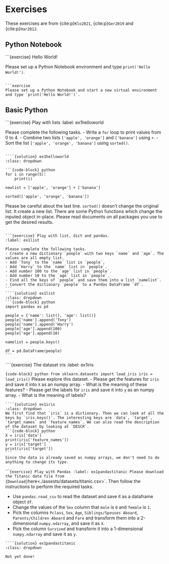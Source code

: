 # Exercises 
These exercises are from {cite:p}`Klo2021`, {cite:p}`Ger2019` and {cite:p}`Har2012`. 

## Python Notebook

```{exercise} Hello World!

Please set up a Python Notebook environment and type `print('Hello World!')`.
```

```exercise

Please set up a Python Notebook and start a new virtual environment and type `print('Hello World!')`.
```

<!-- 
## Python Notebook

### dd
{cite:p}`Klo2021` -->

## Basic Python 

```{exercise} Play with lists
:label: ex1helloworld

Please complete the following tasks.
- Write a `for` loop to print values from 0 to 4.
- Combine two lists `['apple', 'orange']` and `['banana']` using `+`.
- Sort the list `['apple', 'orange', 'banana']` using `sorted()`.
```

````{solution} ex1helloworld
:class: dropdown

```{code-block} python
for i in range(5):
    print(i)

newlist = ['apple', 'orange'] + ['banana']

sorted(['apple', 'orange', 'banana'])
```

Please be careful about the last line. `sorted()` doesn't change the original list. It create a new list. There are some Python functions which change the inputed object in-place. Please read documents on all packages you use to get the desired results.
````

```{exercise} Play with list, dict and pandas.
:label: ex1list

Please complete the following tasks.
- Create a new dictionary `people` with two keys `name` and `age`. The values are all empty list.
- Add `Tony` to the `name` list in `people`. 
- Add `Harry` to the `name` list in `people`.
- Add number 100 to the `age` list in `people`.
- Add number 10 to the `age` list in `people`.
- Find all the keys of `people` and save them into a list `namelist`.
- Convert the dictionary `people` to a Pandas DataFrame `df`.
```
````{solution} ex1list
:class: dropdown
```{code-block} python
import pandas as pd

people = {'name': list(), 'age': list()}
people['name'].append('Tony')
people['name'].append('Harry')
people['age'].append(100)
people['age'].append(10)

namelist = people.keys()

df = pd.DataFrame(people)
```
````



````{exercise} The dataset iris
:label: ex1iris

```{code-block} python
from sklearn.datasets import load_iris
iris = load_iris()
```
Please explore this dataset.
- Please get the features for `iris` and save it into `X` as an numpy array.
- What is the meaning of these features?
- Please get the labels for `iris` and save it into `y` as an numpy array.
- What is the meaning of labels?
````  
````{solution} ex1iris
:class: dropdown
We first find that `iris` is a dictionary. Then we can look at all the keys by `iris.keys()`. The interesting keys are `data`, `target`, `target_names` and `feature_names`. We can also read the description of the dataset by looking at `DESCR`. 
```{code-block} python
X = iris['data']
print(iris['feature_names'])
y = iris['target']
print(iris['target'])
```
Since the data is already saved as numpy arrays, we don't need to do anything to change its type.
````

````{exercise} Play with Pandas
:label: ex1pandastitanic
Please download the Titanic data file from {Download}`here<./assests/datasets/titanic.csv>`. Then follow the instructions to perform the required tasks.

- Use `pandas.read_csv` to read the dataset and save it as a dataframe object `df`.
- Change the values of the `Sex` column that `male` is `0` and `female` is `1`. 
- Pick the columns `Pclass`, `Sex`, `Age`, `Siblings/Spouses Aboard`, `Parents/Children Aboard` and `Fare` and transform them into a 2-dimensional `numpy.ndarray`, and save it as `X`.
- Pick the column `Survived` and transform it into a 1-dimensional `numpy.ndarray` and save it as `y`.
````
````{solution} ex1pandastitanic
:class: dropdown

Not yet done!
````

